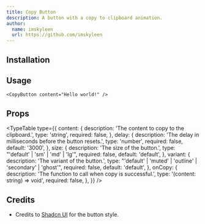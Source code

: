 ```yaml
---
title: Copy Button
description: A button with a copy to clipboard animation.
author:
  name: imskyleen
  url: https://github.com/imskyleen
---
```


<ComponentPreview name="copy-button-demo" />

## Installation

<ComponentInstallation name="copy-button" />

## Usage

```tsx
<CopyButton content="Hello world!" />
```

## Props

<TypeTable
  type={{
    content: {
      description: 'The content to copy to the clipboard.',
      type: 'string',
      required: false,
    },
    delay: {
      description: 'The delay in milliseconds before the button resets.',
      type: 'number',
      required: false,
      default: '3000',
    },
    size: {
      description: 'The size of the button.',
      type: "'default' | 'sm' | 'md' | 'lg'",
      required: false,
      default: 'default',
    },
    variant: {
      description: 'The variant of the button.',
      type: "'default' | 'muted' | 'outline' | 'secondary' | 'ghost'",
      required: false,
      default: 'default',
    },
    onCopy: {
      description: 'The function to call when copy is successful.',
      type: '(content: string) => void',
      required: false,
    },
  }}
/>

## Credits

- Credits to [Shadcn UI](https://ui.shadcn.com/docs/components/button) for the button style.
